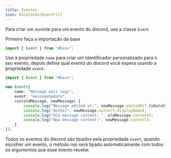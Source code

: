 ```yaml
---
title: Eventos
icon: RiCalendarEventFill
---
```


Para criar um ouvinte para um evento do discord, use a classe `Event`

Primeiro faça a importação da base
```ts title="src/events/myevent.ts"
import { Event } from "#base";
```

Use a propriedade `name` para criar um identificador personalizado para o seu evento, depois defina qual evento do discord você espera usando a propriedade `event`.
```ts
import { Event } from "#base";

new Event({
    name: "Message edit logs",
    event: "messageUpdate",
    run(oldMessage, newMessage) {
        console.log("Message edited at:", newMessage.editedAt?.toDateString());
        console.log("Author", newMessage.author?.displayName);
        console.log("Old message content: ", oldMessage.content);
        console.log("New message content:", newMessage.content);   
    }
});
```

Todos os eventos do discord são tipados pela propriedade `event`, quando escolher um evento, o método run será tipado automaticamente com todos os argumentos que esse evento recebe.